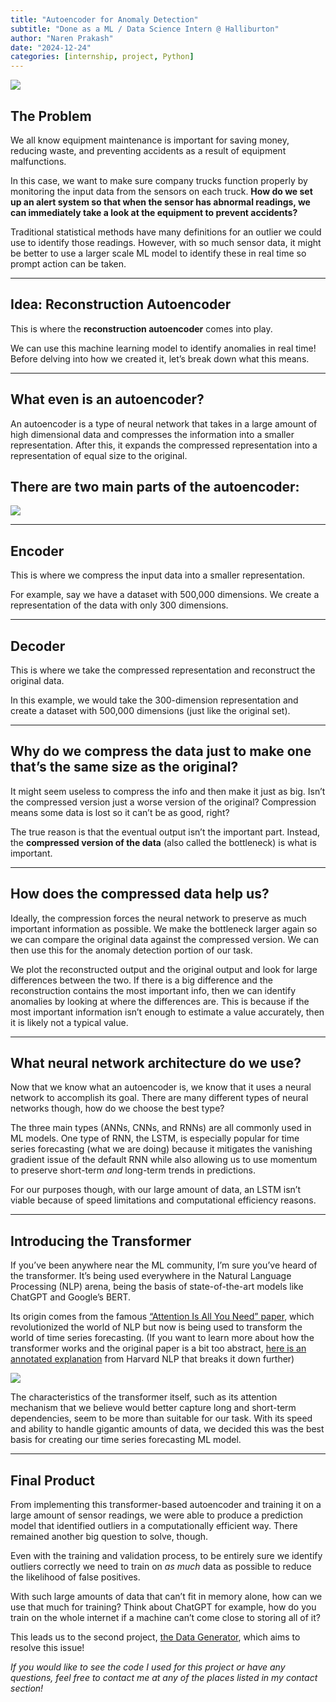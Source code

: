 ```yaml
---
title: "Autoencoder for Anomaly Detection"
subtitle: "Done as a ML / Data Science Intern @ Halliburton"
author: "Naren Prakash"
date: "2024-12-24"
categories: [internship, project, Python]
---
```


![](Halliburton-Truck.jpg)

## The Problem

We all know equipment maintenance is important for saving money, reducing waste, and preventing accidents as a result of equipment malfunctions.

In this case, we want to make sure company trucks function properly by monitoring the input data from the sensors on each truck. **How do we set up an alert system so that when the sensor has abnormal readings, we can immediately take a look at the equipment to prevent accidents?**

Traditional statistical methods have many definitions for an outlier we could use to identify those readings. However, with so much sensor data, it might be better to use a larger scale ML model to identify these in real time so prompt action can be taken.

---

## Idea: Reconstruction Autoencoder

This is where the **reconstruction autoencoder** comes into play.

We can use this machine learning model to identify anomalies in real time! Before delving into how we created it, let’s break down what this means.

---

## What even is an autoencoder?

An autoencoder is a type of neural network that takes in a large amount of high dimensional data and compresses the information into a smaller representation. After this, it expands the compressed representation into a representation of equal size to the original.

There are **two main parts** of the autoencoder:
---

![](ae.png)

---

## Encoder

This is where we compress the input data into a smaller representation.

For example, say we have a dataset with 500,000 dimensions. We create a representation of the data with only 300 dimensions.

---

## Decoder

This is where we take the compressed representation and reconstruct the original data.

In this example, we would take the 300-dimension representation and create a dataset with 500,000 dimensions (just like the original set).

---

## Why do we compress the data just to make one that's the same size as the original?

It might seem useless to compress the info and then make it just as big. Isn’t the compressed version just a worse version of the original? Compression means some data is lost so it can’t be as good, right?

The true reason is that the eventual output isn’t the important part. Instead, the **compressed version of the data** (also called the bottleneck) is what is important.

---

## How does the compressed data help us?

Ideally, the compression forces the neural network to preserve as much important information as possible. We make the bottleneck larger again so we can compare the original data against the compressed version. We can then use this for the anomaly detection portion of our task.

We plot the reconstructed output and the original output and look for large differences between the two. If there is a big difference and the reconstruction contains the most important info, then we can identify anomalies by looking at where the differences are. This is because if the most important information isn’t enough to estimate a value accurately, then it is likely not a typical value.

---

## What neural network architecture do we use?

Now that we know what an autoencoder is, we know that it uses a neural network to accomplish its goal. There are many different types of neural networks though, how do we choose the best type?

The three main types (ANNs, CNNs, and RNNs) are all commonly used in ML models. One type of RNN, the LSTM, is especially popular for time series forecasting (what we are doing) because it mitigates the vanishing gradient issue of the default RNN while also allowing us to use momentum to preserve short-term *and* long-term trends in predictions.

For our purposes though, with our large amount of data, an LSTM isn’t viable because of speed limitations and computational efficiency reasons.

---

## Introducing the Transformer

If you’ve been anywhere near the ML community, I’m sure you’ve heard of the transformer. It’s being used everywhere in the Natural Language Processing (NLP) arena, being the basis of state-of-the-art models like ChatGPT and Google’s BERT.

Its origin comes from the famous ["Attention Is All You Need” paper](https://arxiv.org/abs/1706.03762), which revolutionized the world of NLP but now is being used to transform the world of time series forecasting. (If you want to learn more about how the transformer works and the original paper is a bit too abstract, [here is an annotated explanation](https://nlp.seas.harvard.edu/annotated-transformer/) from Harvard NLP that breaks it down further)

![](transformer_1.png)

The characteristics of the transformer itself, such as its attention mechanism that we believe would better capture long and short-term dependencies, seem to be more than suitable for our task. With its speed and ability to handle gigantic amounts of data, we decided this was the best basis for creating our time series forecasting ML model.

---

## Final Product

From implementing this transformer-based autoencoder and training it on a large amount of sensor readings, we were able to produce a prediction model that identified outliers in a computationally efficient way. There remained another big question to solve, though.

Even with the training and validation process, to be entirely sure we identify outliers correctly we need to train on *as much* data as possible to reduce the likelihood of false positives.

With such large amounts of data that can’t fit in memory alone, how can we use that much for training? Think about ChatGPT for example, how do you train on the whole internet if a machine can’t come close to storing all of it?

This leads us to the second project, [the Data Generator](/posts/data-generator), which aims to resolve this issue!

*If you would like to see the code I used for this project or have any questions, feel free to contact me at any of the places listed in my contact section!*